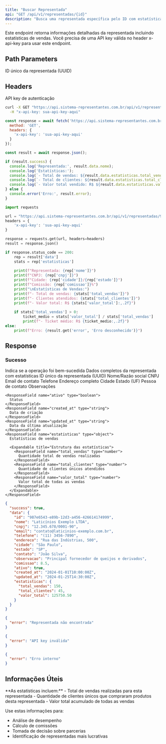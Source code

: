 ```yaml
---
title: "Buscar Representada"
api: "GET /api/v1/representadas/{id}"
description: "Busca uma representada específica pelo ID com estatísticas de vendas"
---
```


<Tip>
Este endpoint retorna informações detalhadas da representada incluindo estatísticas de vendas.
</Tip>

<Warning>
Você precisa de uma API key válida no header x-api-key para usar este endpoint.
</Warning>

## Path Parameters

<ParamField path="id" type="string" required>
  ID único da representada (UUID)
</ParamField>

## Headers

<ParamField header="x-api-key" type="string" required>
  API key de autenticação
</ParamField>

<RequestExample>

```bash cURL
curl -X GET "https://api.sistema-representantes.com.br/api/v1/representadas/987e6543-e89b-12d3-a456-426614174999" \
  -H "x-api-key: sua-api-key-aqui"
```

```javascript JavaScript
const response = await fetch('https://api.sistema-representantes.com.br/api/v1/representadas/987e6543-e89b-12d3-a456-426614174999', {
  method: 'GET',
  headers: {
    'x-api-key': 'sua-api-key-aqui'
  }
});

const result = await response.json();

if (result.success) {
  console.log('Representada:', result.data.nome);
  console.log('Estatísticas:');
  console.log(`- Total de vendas: ${result.data.estatisticas.total_vendas}`);
  console.log(`- Total de clientes: ${result.data.estatisticas.total_clientes}`);
  console.log(`- Valor total vendido: R$ ${result.data.estatisticas.valor_total.toFixed(2)}`);
} else {
  console.error('Erro:', result.error);
}
```

```python Python
import requests

url = "https://api.sistema-representantes.com.br/api/v1/representadas/987e6543-e89b-12d3-a456-426614174999"
headers = {
    'x-api-key': 'sua-api-key-aqui'
}

response = requests.get(url, headers=headers)
result = response.json()

if response.status_code == 200:
    rep = result['data']
    stats = rep['estatisticas']
    
    print(f"Representada: {rep['nome']}")
    print(f"CNPJ: {rep['cnpj']}")
    print(f"Cidade: {rep['cidade']}/{rep['estado']}")
    print(f"Comissão: {rep['comissao']}%")
    print("\nEstatísticas de Vendas:")
    print(f"- Total de vendas: {stats['total_vendas']}")
    print(f"- Clientes atendidos: {stats['total_clientes']}")
    print(f"- Valor total: R$ {stats['valor_total']:,.2f}")
    
    if stats['total_vendas'] > 0:
        ticket_medio = stats['valor_total'] / stats['total_vendas']
        print(f"- Ticket médio: R$ {ticket_medio:,.2f}")
else:
    print(f"Erro: {result.get('error', 'Erro desconhecido')}")
```

</RequestExample>

## Response

### Sucesso

<ResponseField name="success" type="boolean">
  Indica se a operação foi bem-sucedida
</ResponseField>

<ResponseField name="data" type="object">
  Dados completos da representada com estatísticas
  
  <Expandable title="Estrutura da representada">
    <ResponseField name="id" type="string">
      ID único da representada (UUID)
    </ResponseField>
    <ResponseField name="nome" type="string">
      Nome/Razão social
    </ResponseField>
    <ResponseField name="cnpj" type="string">
      CNPJ
    </ResponseField>
    <ResponseField name="email" type="string">
      Email de contato
    </ResponseField>
    <ResponseField name="telefone" type="string">
      Telefone
    </ResponseField>
    <ResponseField name="endereco" type="string">
      Endereço completo
    </ResponseField>
    <ResponseField name="cidade" type="string">
      Cidade
    </ResponseField>
    <ResponseField name="estado" type="string">
      Estado (UF)
    </ResponseField>
    <ResponseField name="contato" type="string">
      Pessoa de contato
    </ResponseField>
    <ResponseField name="observacao" type="string">
      Observações
    </ResponseField>

    <ResponseField name="ativo" type="boolean">
      Status
    </ResponseField>
    <ResponseField name="created_at" type="string">
      Data de criação
    </ResponseField>
    <ResponseField name="updated_at" type="string">
      Data da última atualização
    </ResponseField>
    <ResponseField name="estatisticas" type="object">
      Estatísticas de vendas
      
      <Expandable title="Estrutura das estatísticas">
        <ResponseField name="total_vendas" type="number">
          Quantidade total de vendas realizadas
        </ResponseField>
        <ResponseField name="total_clientes" type="number">
          Quantidade de clientes únicos atendidos
        </ResponseField>
        <ResponseField name="valor_total" type="number">
          Valor total de todas as vendas
        </ResponseField>
      </Expandable>
    </ResponseField>
  </Expandable>
</ResponseField>

<ResponseExample>

```json 200 - Sucesso
{
  "success": true,
  "data": {
    "id": "987e6543-e89b-12d3-a456-426614174999",
    "nome": "Laticínios Exemplo LTDA",
    "cnpj": "12.345.678/0001-90",
    "email": "contato@laticinios-exemplo.com.br",
    "telefone": "(11) 3456-7890",
    "endereco": "Rua das Indústrias, 500",
    "cidade": "São Paulo",
    "estado": "SP",
    "contato": "João Silva",
    "observacao": "Principal fornecedor de queijos e derivados",
    "comissao": 8.5,
    "ativo": true,
    "created_at": "2024-01-01T10:00:00Z",
    "updated_at": "2024-01-25T14:30:00Z",
    "estatisticas": {
      "total_vendas": 150,
      "total_clientes": 45,
      "valor_total": 125750.50
    }
  }
}
```

```json 404 - Não Encontrado
{
  "error": "Representada não encontrada"
}
```

```json 401 - Não Autorizado
{
  "error": "API key inválida"
}
```

```json 500 - Erro Interno
{
  "error": "Erro interno"
}
```

</ResponseExample>

## Informações Úteis

<Info>
**As estatísticas incluem:**
- Total de vendas realizadas para esta representada
- Quantidade de clientes únicos que compraram produtos desta representada
- Valor total acumulado de todas as vendas

Use estas informações para:
- Análise de desempenho
- Cálculo de comissões
- Tomada de decisão sobre parcerias
- Identificação de representadas mais lucrativas
</Info>